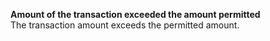   
<Card title="008504" href="/errors/codes/008504">  

 **Amount of the transaction exceeded the amount permitted**  
 The transaction amount exceeds the permitted amount.  

</Card>